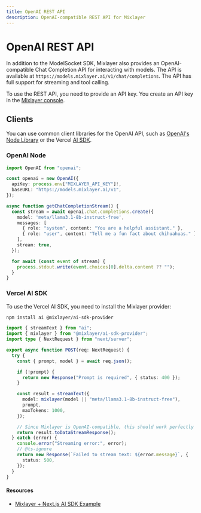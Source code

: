 ```yaml
---
title: OpenAI REST API
description: OpenAI-compatible REST API for Mixlayer
---
```


# OpenAI REST API 

In addition to the ModelSocket SDK, Mixlayer also provides an OpenAI-compatible Chat Completion API for interacting with models. The API is available at `https://models.mixlayer.ai/v1/chat/completions`. The API has full support for streaming and tool calling. 

To use the REST API, you need to provide an API key. You create an API key in the [Mixlayer console](https://console.mixlayer.com/app/api-keys).

## Clients 

You can use common client libraries for the OpenAI API, such as [OpenAI's Node Library](https://github.com/openai/openai-node) or the Vercel [AI SDK](https://vercel.com/docs/ai-sdk/openai).

### OpenAI Node 

```typescript file=openai-node-sdk.ts
import OpenAI from "openai";

const openai = new OpenAI({
  apiKey: process.env["MIXLAYER_API_KEY"]!,
  baseURL: "https://models.mixlayer.ai/v1",
});

async function getChatCompletionStream() {
  const stream = await openai.chat.completions.create({
    model: 'meta/llama3.1-8b-instruct-free',
    messages: [
      { role: "system", content: "You are a helpful assistant." },
      { role: "user", content: "Tell me a fun fact about chihuahuas." },
    ],
    stream: true,
  });

  for await (const event of stream) {
    process.stdout.write(event.choices[0].delta.content ?? "");
  }
}
```

### Vercel AI SDK 

To use the Vercel AI SDK, you need to install the Mixlayer provider: 

```bash file=install-provider.sh
npm install ai @mixlayer/ai-sdk-provider
```

```typescript file=example-api.ts
import { streamText } from "ai";
import { mixlayer } from "@mixlayer/ai-sdk-provider";
import type { NextRequest } from "next/server";

export async function POST(req: NextRequest) {
  try {
    const { prompt, model } = await req.json();

    if (!prompt) {
      return new Response("Prompt is required", { status: 400 });
    }

    const result = streamText({
      model: mixlayer(model || "meta/llama3.1-8b-instruct-free"),
      prompt,
      maxTokens: 1000,
    });

    // Since Mixlayer is OpenAI-compatible, this should work perfectly
    return result.toDataStreamResponse();
  } catch (error) {
    console.error("Streaming error:", error);
    // @ts-ignore
    return new Response(`Failed to stream text: ${error.message}`, {
      status: 500,
    });
  }
}
```

#### Resources 

* [Mixlayer + Next.js AI SDK Example](https://github.com/mixlayer/mixlayer-ai-sdk-test)
